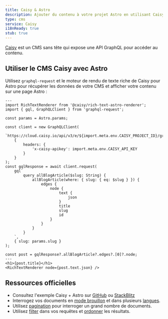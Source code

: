 ```yaml
---
title: Caisy & Astro
description: Ajouter du contenu à votre projet Astro en utilisant Caisy comme CMS
type: cms
service: Caisy
i18nReady: true
stub: true
---
```


[Caisy](https://caisy.io/) est un CMS sans tête qui expose une API GraphQL pour accéder au contenu.

## Utiliser le CMS Caisy avec Astro

Utilisez `graphql-request` et le moteur de rendu de texte riche de Caisy pour Astro pour récupérer les données de votre CMS et afficher votre contenu sur une page Astro :

```astro title="src/pages/blog/[...slug].astro"
---
import RichTextRenderer from '@caisy/rich-text-astro-renderer';
import { gql, GraphQLClient } from 'graphql-request';

const params = Astro.params;

const client = new GraphQLClient(
	`https://cloud.caisy.io/api/v3/e/${import.meta.env.CAISY_PROJECT_ID}/graphql`,
	{
		headers: {
			'x-caisy-apikey': import.meta.env.CAISY_API_KEY
		}
	}
);
const gqlResponse = await client.request(
	gql`
		query allBlogArticle($slug: String) {
			allBlogArticle(where: { slug: { eq: $slug } }) {
				edges {
					node {
						text {
							json
						}
						title
						slug
						id
					}
				}
			}
		}
	`,
	{ slug: params.slug }
);

const post = gqlResponse?.allBlogArticle?.edges?.[0]?.node;
---
<h1>{post.title}</h1>
<RichTextRenderer node={post.text.json} />
```

## Ressources officielles

- Consultez l'exemple Caisy + Astro sur [GitHub](https://github.com/caisy-io/caisy-example-astro) ou [StackBlitz](https://stackblitz.com/github/caisy-io/caisy-example-astro?file=src%2Fpages%2Fblog%2F%5B...slug%5D.astro)
- Interrogez vos documents en [mode brouillon](https://caisy.io/developer/docs/external-api/localization-and-preview#preview-mode-15) et dans plusieurs [langues](https://caisy.io/developer/docs/external-api/localization-and-preview#localization-in-a-graphql-query-8).
- Utilisez [pagination](https://caisy.io/developer/docs/external-api/queries-pagination) pour interroger un grand nombre de documents.
- Utilisez [filter](https://caisy.io/developer/docs/external-api/external-filter-and-sorting) dans vos requêtes et [ordonner](https://caisy.io/developer/docs/external-api/external-filter-and-sorting#sorting-8) les résultats.